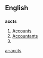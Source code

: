 ==English==

==={{abbreviation}}===
'''accts'''

# [[account|Accounts]]
# [[accountant|Accountants]]
# {{plural of|[[acct]]}}

[[ar:accts]]